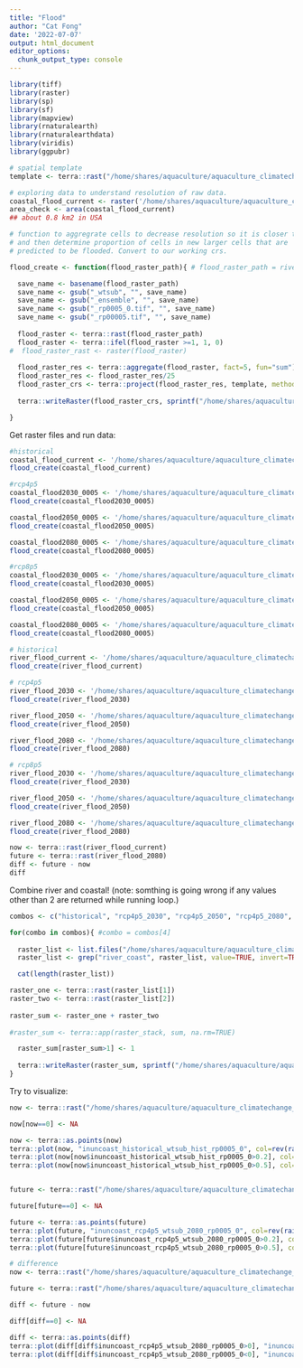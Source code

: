 ```yaml
---
title: "Flood"
author: "Cat Fong"
date: '2022-07-07'
output: html_document
editor_options: 
  chunk_output_type: console
---
```


```r
library(tiff)
library(raster)
library(sp)
library(sf)
library(mapview)
library(rnaturalearth)
library(rnaturalearthdata)
library(viridis)
library(ggpubr)

# spatial template
template <- terra::rast("/home/shares/aquaculture/aquaculture_climatechange_usa/prep_data/freshwater/mapping_aquaculture/aquaculture_location.tif")


```

```r

# exploring data to understand resolution of raw data.
coastal_flood_current <- raster('/home/shares/aquaculture/aquaculture_climatechange_usa/raw_data/flood/inuncoast_historical_wtsub_hist_rp0005_0.tif')
area_check <- area(coastal_flood_current)
## about 0.8 km2 in USA

# function to aggregrate cells to decrease resolution so it is closer to our working resolution
# and then determine proportion of cells in new larger cells that are 
# predicted to be flooded. Convert to our working crs.

flood_create <- function(flood_raster_path){ # flood_raster_path = river_flood_2030

  save_name <- basename(flood_raster_path)
  save_name <- gsub("_wtsub", "", save_name)
  save_name <- gsub("_ensemble", "", save_name)
  save_name <- gsub("_rp0005_0.tif", "", save_name)
  save_name <- gsub("_rp00005.tif", "", save_name)
  
  flood_raster <- terra::rast(flood_raster_path)
  flood_raster <- terra::ifel(flood_raster >=1, 1, 0)
#  flood_raster_rast <- raster(flood_raster)
 
  flood_raster_res <- terra::aggregate(flood_raster, fact=5, fun="sum")
  flood_raster_res <- flood_raster_res/25
  flood_raster_crs <- terra::project(flood_raster_res, template, method="bilinear")
  
  terra::writeRaster(flood_raster_crs, sprintf("/home/shares/aquaculture/aquaculture_climatechange_usa/prep_data/freshwater/flood/pressure/%s.tif", save_name), overwrite=TRUE)

}

```

Get raster files and run data:

```r

#historical
coastal_flood_current <- '/home/shares/aquaculture/aquaculture_climatechange_usa/raw_data/flood/inuncoast_historical_wtsub_hist_rp0005_0.tif'
flood_create(coastal_flood_current)

#rcp4p5
coastal_flood2030_0005 <- '/home/shares/aquaculture/aquaculture_climatechange_usa/raw_data/flood/inuncoast_rcp4p5_wtsub_2030_rp0005_0.tif'
flood_create(coastal_flood2030_0005)

coastal_flood2050_0005 <- '/home/shares/aquaculture/aquaculture_climatechange_usa/raw_data/flood/inuncoast_rcp4p5_wtsub_2050_rp0005_0.tif'
flood_create(coastal_flood2050_0005)

coastal_flood2080_0005 <- '/home/shares/aquaculture/aquaculture_climatechange_usa/raw_data/flood/inuncoast_rcp4p5_wtsub_2080_rp0005_0.tif'
flood_create(coastal_flood2080_0005)

#rcp8p5
coastal_flood2030_0005 <- '/home/shares/aquaculture/aquaculture_climatechange_usa/raw_data/flood/inuncoast_rcp8p5_wtsub_2030_rp0005_0.tif'
flood_create(coastal_flood2030_0005)

coastal_flood2050_0005 <- '/home/shares/aquaculture/aquaculture_climatechange_usa/raw_data/flood/inuncoast_rcp8p5_wtsub_2050_rp0005_0.tif'
flood_create(coastal_flood2050_0005)

coastal_flood2080_0005 <- '/home/shares/aquaculture/aquaculture_climatechange_usa/raw_data/flood/inuncoast_rcp8p5_wtsub_2080_rp0005_0.tif'
flood_create(coastal_flood2080_0005)


```

```r

# historical
river_flood_current <- '/home/shares/aquaculture/aquaculture_climatechange_usa/raw_data/flood/river_flood/inunriver_historical_000000000WATCH_1980_rp00005.tif'
flood_create(river_flood_current)

# rcp4p5
river_flood_2030 <- '/home/shares/aquaculture/aquaculture_climatechange_usa/prep_data/freshwater/flood/ensembles_river/inunriver_rcp4p5_ensemble_2030_rp00005.tif'
flood_create(river_flood_2030)

river_flood_2050 <- '/home/shares/aquaculture/aquaculture_climatechange_usa/prep_data/freshwater/flood/ensembles_river/inunriver_rcp4p5_ensemble_2050_rp00005.tif'
flood_create(river_flood_2050)

river_flood_2080 <- '/home/shares/aquaculture/aquaculture_climatechange_usa/prep_data/freshwater/flood/ensembles_river/inunriver_rcp4p5_ensemble_2080_rp00005.tif'
flood_create(river_flood_2080)

# rcp8p5
river_flood_2030 <- '/home/shares/aquaculture/aquaculture_climatechange_usa/prep_data/freshwater/flood/ensembles_river/inunriver_rcp8p5_ensemble_2030_rp00005.tif'
flood_create(river_flood_2030)

river_flood_2050 <- '/home/shares/aquaculture/aquaculture_climatechange_usa/prep_data/freshwater/flood/ensembles_river/inunriver_rcp8p5_ensemble_2050_rp00005.tif'
flood_create(river_flood_2050)

river_flood_2080 <- '/home/shares/aquaculture/aquaculture_climatechange_usa/prep_data/freshwater/flood/ensembles_river/inunriver_rcp8p5_ensemble_2080_rp00005.tif'
flood_create(river_flood_2080)

now <- terra::rast(river_flood_current)
future <- terra::rast(river_flood_2080)
diff <- future - now
diff

```


Combine river and coastal!
(note: somthing is going wrong if any values other than 2 are returned while running loop.)
```r
combos <- c("historical", "rcp4p5_2030", "rcp4p5_2050", "rcp4p5_2080",  "rcp8p5_2030", "rcp8p5_2050", "rcp8p5_2080")

for(combo in combos){ #combo = combos[4]
  
  raster_list <- list.files("/home/shares/aquaculture/aquaculture_climatechange_usa/prep_data/freshwater/flood/pressure", pattern=combo, full=TRUE)
  raster_list <- grep("river_coast", raster_list, value=TRUE, invert=TRUE)

  cat(length(raster_list))

raster_one <- terra::rast(raster_list[1])
raster_two <- terra::rast(raster_list[2])
  
raster_sum <- raster_one + raster_two
 
#raster_sum <- terra::app(raster_stack, sum, na.rm=TRUE)

  raster_sum[raster_sum>1] <- 1
  
  terra::writeRaster(raster_sum, sprintf("/home/shares/aquaculture/aquaculture_climatechange_usa/prep_data/freshwater/flood/pressure/river_coast_%s_rescaled.tif", combo), overwrite=TRUE)
}

```


Try to visualize:
```r
now <- terra::rast("/home/shares/aquaculture/aquaculture_climatechange_usa/prep_data/freshwater/flood/pressure/river_coast_historical_rescaled.tif")

now[now==0] <- NA 

now <- terra::as.points(now)
terra::plot(now, "inuncoast_historical_wtsub_hist_rp0005_0", col=rev(rainbow(5)), cex=.1, pch=20, alpha=0.05)
terra::plot(now[now$inuncoast_historical_wtsub_hist_rp0005_0>0.2], col="orange", cex=0.1, add=TRUE)
terra::plot(now[now$inuncoast_historical_wtsub_hist_rp0005_0>0.5], col="red", cex=0.1, add=TRUE)


future <- terra::rast("/home/shares/aquaculture/aquaculture_climatechange_usa/prep_data/freshwater/flood/pressure/river_coast_rcp4p5_2080_rescaled.tif")

future[future==0] <- NA 

future <- terra::as.points(future)
terra::plot(future, "inuncoast_rcp4p5_wtsub_2080_rp0005_0", col=rev(rainbow(5)), cex=.1, pch=20, alpha=0.05)
terra::plot(future[future$inuncoast_rcp4p5_wtsub_2080_rp0005_0>0.2], col="orange", cex=0.1, add=TRUE)
terra::plot(future[future$inuncoast_rcp4p5_wtsub_2080_rp0005_0>0.5], col="red", cex=0.1, add=TRUE)
```

```r

# difference
now <- terra::rast("/home/shares/aquaculture/aquaculture_climatechange_usa/prep_data/freshwater/flood/pressure/river_coast_historical_rescaled.tif")

future <- terra::rast("/home/shares/aquaculture/aquaculture_climatechange_usa/prep_data/freshwater/flood/pressure/river_coast_rcp4p5_2080_rescaled.tif")

diff <- future - now

diff[diff==0] <- NA 

diff <- terra::as.points(diff)
terra::plot(diff[diff$inuncoast_rcp4p5_wtsub_2080_rp0005_0>0], "inuncoast_rcp4p5_wtsub_2080_rp0005_0", col="red", cex=.3, pch=20, alpha=0.1)
terra::plot(diff[diff$inuncoast_rcp4p5_wtsub_2080_rp0005_0<0], "inuncoast_rcp4p5_wtsub_2080_rp0005_0", col="blue", cex=.3, pch=20, alpha=0.1, add=TRUE)

```
